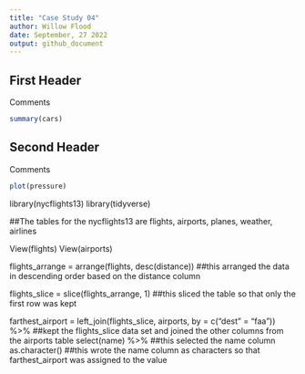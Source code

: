 ```yaml
---
title: "Case Study 04"
author: Willow Flood
date: September, 27 2022
output: github_document
---
```


## First Header

Comments

```r
summary(cars)
```

## Second Header

Comments

```r
plot(pressure)
```

library(nycflights13)
library(tidyverse)

##The tables for the nycflights13 are flights, airports, planes, weather, airlines

View(flights)
View(airports)

flights_arrange = arrange(flights, desc(distance)) ##this arranged the data in descending order based on the distance column

flights_slice = slice(flights_arrange, 1) ##this sliced the table so that only the first row was kept

farthest_airport = 
  left_join(flights_slice, airports, by = c("dest" = "faa")) %>% ##kept the flights_slice data set and joined the other columns from the airports table
  select(name) %>% ##this selected the name column
  as.character() ##this wrote the name column as characters so that farthest_airport was assigned to the value



